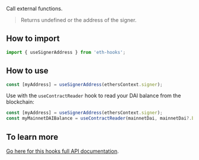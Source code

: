 Call external functions.

> Returns undefined or the address of the signer.

## How to import

```typescript
import { useSignerAddress } from 'eth-hooks';
```

## How to use

```typescript
const [myAddress] = useSignerAddress(ethersContext.signer);
```

Use with the `useContractReader` hook to read your DAI balance from the blockchain:

```typescript
const [myAddress] = useSignerAddress(ethersContext.signer);
const myMainnetDAIBalance = useContractReader(mainnetDai, mainnetDai?.balanceOf, [myAddress ?? '']);
```

## To learn more

[Go here for this hooks full API documentation](../../api/modules/Hooks#usesigneraddress).
